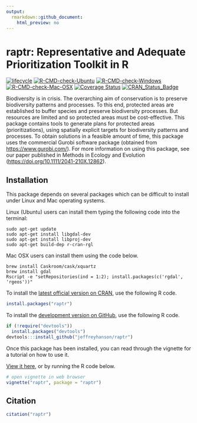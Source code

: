 ```yaml
---
output:
  rmarkdown::github_document:
    html_preview: no
---
```


<!--- README.md is generated from README.Rmd. Please edit that file -->

# raptr: Representative and Adequate Prioritization Toolkit in R

[![lifecycle](https://img.shields.io/badge/Lifecycle-stable-brightgreen.svg)](https://lifecycle.r-lib.org/articles/stages.html)
[![R-CMD-check-Ubuntu](https://img.shields.io/github/workflow/status/jeffreyhanson/raptr/Ubuntu/master.svg?label=Ubuntu)](https://github.com/jeffreyhanson/raptr/actions)
[![R-CMD-check-Windows](https://img.shields.io/github/workflow/status/jeffreyhanson/raptr/Windows/master.svg?label=Windows)](https://github.com/jeffreyhanson/raptr/actions)
[![R-CMD-check-Mac-OSX](https://img.shields.io/github/workflow/status/jeffreyhanson/raptr/Mac%20OSX/master.svg?label=Mac%20OSX)](https://github.com/jeffreyhanson/raptr/actions)
[![Coverage Status](http://codecov.io/github/jeffreyhanson/raptr/coverage.svg?branch=master)](https://codecov.io/github/jeffreyhanson/raptr?branch=master)
[![CRAN_Status_Badge](http://www.r-pkg.org/badges/version/raptr)](https://CRAN.R-project.org/package=raptr)

Biodiversity is in crisis. The overarching aim of conservation is to preserve biodiversity patterns and processes. To this end, protected areas are established to buffer species and preserve biodiversity processes. But resources are limited and so protected areas must be cost-effective. This package contains tools to generate plans for protected areas (prioritizations), using spatially explicit targets for biodiversity patterns and processes. To obtain solutions in a feasible amount  of time, this package uses the commercial Gurobi software package (obtained from <https://www.gurobi.com/>). For more information on using this package, see our paper published in Methods in Ecology and Evolution (<https://doi.org/10.1111/2041-210X.12862>).

## Installation

This package depends on several packages which can be difficult to install under Linux and Mac operating systems.

Linux (Ubuntu) users can install them typing the following code into the terminal:

```
sudo apt-get update
sudo apt-get install libgdal-dev
sudo apt-get install libproj-dev
sudo apt-get build-dep r-cran-rgl
```

Mac OSX users can install them using the code below.

```
brew install Caskroom/cask/xquartz
brew install gdal
Rscript -e "setRepositories(ind = 1:2); install.packages(c('rgdal', 'rgeos'))"
```

To install the [latest official version on CRAN](https://CRAN.R-project.org/package=raptr), use the following R code.

```r
install.packages("raptr")
```

To install the [development version on GitHub](https://github.com/jeffreyhanson/raptr), use the following R code.

```r
if (!require("devtools"))
  install.packages("devtools")
devtools:::install_github("jeffreyhanson/raptr")
```

Once this package has been installed, you can read through the vignette for a tutorial on how to use it.

[View it here](http://jeffrey-hanson.com/raptr/articles/raptr.html), or by running the R code below.

```r
# open vignette in web browser
vignette("raptr", package = "raptr")
```

## Citation

```r
citation("raptr")
```
